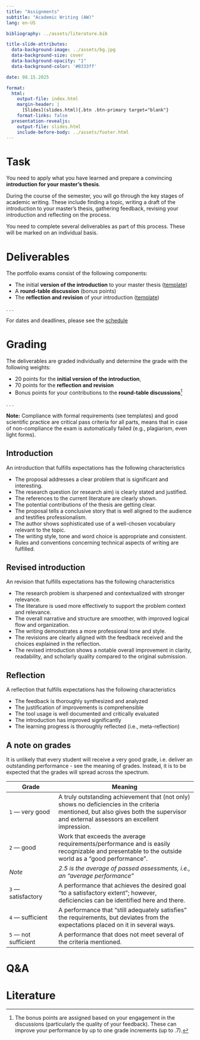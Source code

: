 ```yaml
---
title: "Assignments"
subtitle: "Academic Writing (AW)"
lang: en-US

bibliography: ../assets/literature.bib

title-slide-attributes:
  data-background-image: ../assets/bg.jpg
  data-background-size: cover
  data-background-opacity: "1"
  data-background-color: '#0333ff'

date: 08.15.2025

format: 
  html:
    output-file: index.html
    margin-header: | 
      [Slides](slides.html){.btn .btn-primary target="blank"}
    format-links: false          
  presentation-revealjs:
    output-file: slides.html 
    include-before-body: ../assets/footer.html  
---
```



# Task

:::medium
You need to apply what you have learned and prepare a convincing **introduction for your master's thesis**.
:::

:::fragment
During the course of the semester, you will go through the key stages of academic writing. These include finding a 
topic, writing a draft of the introduction to your master's thesis, gathering feedback, revising your introduction and reflecting on the process.
:::

:::fragment
You need to complete several deliverables as part of this process. These will be marked on an individual basis.
:::

# Deliverables

The portfolio exams consist of the following components:

:::incremental
- The initial **version of the introduction** to your master thesis ([template](assets/25WT_AW_Introduction_Template.docx))
- A __round-table discussion__ (bonus points)
- The **reflection and revision** of your introduction ([template](assets/25WT_AW_Reflection-and-Revision_Template.docx))
:::

. . .

For dates and deadlines, please see the [schedule](../admin/#schedule)

# Grading

The deliverables are graded individually and determine the grade with the following weights:

:::incremental
- 20 points for the **initial version of the introduction**,
- 70 points for the **reflection and revision**
- Bonus points for your contributions to the **round-table discussions**[^bonus]
:::

. . .

**Note:** Compliance with formal requirements (see templates) and good scientific practice are critical pass criteria for all parts, means that in case of non-compliance the exam is automatically failed (e.g., plagiarism, even light forms).

[^bonus]: The bonus points are assigned based on your engagement in the discussions (particularly the quality of your feedback). These can improve your performance by up to one grade increments (up to .7).

## Introduction {.scrollable}

An introduction that fulfills expectations has the following characteristics

::: incremental
- The proposal addresses a clear problem that is significant and interesting.
- The research question (or research aim) is clearly stated and justified.
- The references to the current literature are clearly shown.
- The potential contributions of the thesis are getting clear.
- The proposal tells a conclusive story that is well aligned to the audience and testifies professionalism.
- The author shows sophisticated use of a well-chosen vocabulary relevant to the topic.
- The writing style, tone and word choice is appropriate and consistent.
- Rules and conventions concerning technical aspects of writing are fulfilled.
:::

## Revised introduction {.scrollable}

An revision that fulfills expectations has the following characteristics

- The research problem is sharpened and contextualized with stronger relevance.
- The literature is used more effectively to support the problem context and relevance.
- The overall narrative and structure are smoother, with improved logical flow and organization.
- The writing demonstrates a more professional tone and style.
- The revisions are clearly aligned with the feedback received and the choices explained in the reflection.
- The revised introduction shows a notable overall improvement in clarity, readability, and scholarly quality compared to the original submission.

## Reflection {.scrollable}

A reflection that fulfills expectations has the following characteristics

::: incremental
- The feedback is thoroughly synthesized and analyzed
- The justification of improvements is comprehensible
- The tool usage is well documented and critically evaluated
- The introduction has improved significantly
- The learning progress is thoroughly reflected (i.e., meta-reflection)
:::

## A note on grades

:::notes
It is unlikely that every student will receive a very good grade, i.e. deliver an outstanding performance - see the meaning of grades.  Instead, it is to be expected that the grades will spread across the spectrum. 
:::

| Grade                    | Meaning
| ------------------------ | -------------------------------------------------------------------- |
| `1` — very   good            | [A   truly outstanding achievement that (not only) shows no deficiencies in the criteria mentioned, but also gives both the supervisor and external assessors an excellent   impression.]{.fragment} |
| `2` — good                   | [Work   that exceeds the average requirements/performance and is easily recognizable   and presentable to the outside world as a “good performance”.]{.fragment}                                              |
| *Note*                   | *2.5   is the average of passed assessments, i.e., an “average   performance”*                                                                                             |
| `3` — satisfactory           | [A   performance that achieves the desired goal "to a satisfactory   extent";       however, deficiencies can be identified here and there. ]{.fragment}                                                      |
| `4` — sufficient             | [A   performance that “still adequately satisfies” the requirements,       but deviates from the expectations placed on it in several ways.  ]{.fragment}                                                     |
| `5` — not   sufficient      | [A   performance that does not meet several of the criteria mentioned.]{.fragment}     

# Q&A {.headline-only .html-hidden background-image="../assets/bg.jpg"}

# Literature 

::: {#refs}
:::